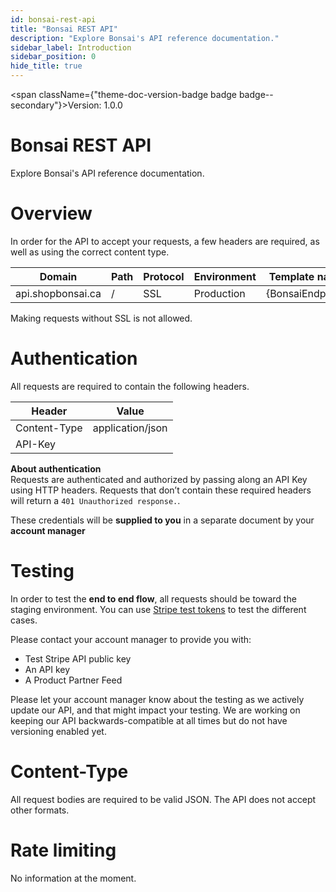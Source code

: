 ```yaml
---
id: bonsai-rest-api
title: "Bonsai REST API"
description: "Explore Bonsai's API reference documentation."
sidebar_label: Introduction
sidebar_position: 0
hide_title: true
---
```



<span className={"theme-doc-version-badge badge badge--secondary"}>Version: 1.0.0</span>

# Bonsai REST API



Explore Bonsai's API reference documentation.

# Overview

In order for the API to accept your requests, a few headers are required, as well as using the correct content type.

| Domain | Path | Protocol | Environment | Template name |
| --- | --- | --- | --- | --- |
| api.shopbonsai.ca | / | SSL | Production | {BonsaiEndpoint} |

Making requests without SSL is not allowed.

# Authentication

All requests are required to contain the following headers.

| Header | Value |
| --- | --- |
| Content-Type | application/json |
| API-Key |  |

**About authentication**  
Requests are authenticated and authorized by passing along an API Key using HTTP headers. Requests that don’t contain these required headers will return a `401 Unauthorized response.`.

These credentials will be **supplied to you** in a separate document by your **account manager**

# Testing

In order to test the **end to end flow**, all requests should be toward the staging environment. You can use [Stripe test tokens](https://stripe.com/docs/testing#testing-interactively) to test the different cases.

Please contact your account manager to provide you with:

- Test Stripe API public key
- An API key
- A Product Partner Feed
    

Please let your account manager know about the testing as we actively update our API, and that might impact your testing. We are working on keeping our API backwards-compatible at all times but do not have versioning enabled yet.

# Content-Type

All request bodies are required to be valid JSON. The API does not accept other formats.

# Rate limiting

No information at the moment.


      